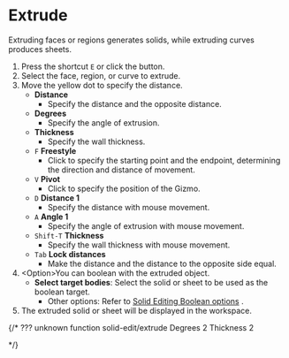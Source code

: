 
# Extrude

<Reference shortcut="E" command="Extrude" button="Right of Command Bar" />

Extruding faces or regions generates solids, while extruding curves produces sheets.

1. Press the shortcut `E` or click the button.
2. Select the face, region, or curve to extrude.
3. Move the yellow dot to specify the distance.
   - **Distance**
      - Specify the distance and the opposite distance.
   - **Degrees**
      - Specify the angle of extrusion.
   - **Thickness**
      - Specify the wall thickness.
   - `F` **Freestyle**
      - Click to specify the starting point and the endpoint, determining the direction and distance of movement.
   - `V` **Pivot**
      - Click to specify the position of the Gizmo. 
   - `D` **Distance 1**
      - Specify the distance with mouse movement.
   - `A` **Angle 1** 
      - Specify the angle of extrusion with mouse movement.
   - `Shift-T` **Thickness**
      - Specify the wall thickness with mouse movement.
   - `Tab` **Lock distances**
      - Make the distance and the distance to the opposite side equal.
4. \<Option\>You can boolean with the extruded object.
   - **Select target bodies**: Select the solid or sheet to be used as the boolean target.
      - Other options: Refer to [Solid Editing Boolean options](boolean-options) .
5. The extruded solid or sheet will be displayed in the workspace.

 {/* ??? unknown function 
 solid-edit/extrude
 Degrees 2
 Thickness 2
 
 */}